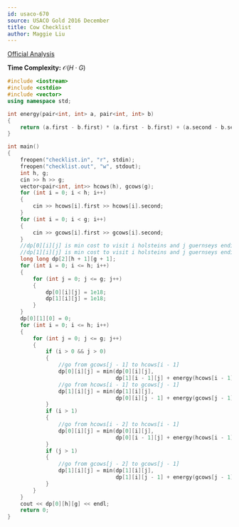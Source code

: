 ```yaml
---
id: usaco-670
source: USACO Gold 2016 December
title: Cow Checklist
author: Maggie Liu
---
```


[Official Analysis](http://www.usaco.org/current/data/sol_checklist_gold_dec16.html)

<LanguageSection>

<CPPSection>

**Time Complexity:** $\mathcal{O}(H \cdot G)$

```cpp
#include <iostream>
#include <cstdio>
#include <vector>
using namespace std;

int energy(pair<int, int> a, pair<int, int> b)
{
	return (a.first - b.first) * (a.first - b.first) + (a.second - b.second) * (a.second - b.second);
}

int main() 
{
	freopen("checklist.in", "r", stdin);
	freopen("checklist.out", "w", stdout);
	int h, g;
	cin >> h >> g;
	vector<pair<int, int>> hcows(h), gcows(g);
	for (int i = 0; i < h; i++)
	{
		cin >> hcows[i].first >> hcows[i].second;
	}
	for (int i = 0; i < g; i++)
	{
		cin >> gcows[i].first >> gcows[i].second;
	}
	//dp[0][i][j] is min cost to visit i holsteins and j guernseys ending with holstein
	//dp[1][i][j] is min cost to visit i holsteins and j guernseys ending with guernsey
	long long dp[2][h + 1][g + 1];
	for (int i = 0; i <= h; i++)
	{
		for (int j = 0; j <= g; j++)
		{
			dp[0][i][j] = 1e18;
			dp[1][i][j] = 1e18;
		}
	}
	dp[0][1][0] = 0;
	for (int i = 0; i <= h; i++)
	{
		for (int j = 0; j <= g; j++)
		{
			if (i > 0 && j > 0)
			{
				//go from gcows[j - 1] to hcows[i - 1]
				dp[0][i][j] = min(dp[0][i][j],
								  dp[1][i - 1][j] + energy(hcows[i - 1], gcows[j - 1]));
				//go from hcows[i - 1] to gcows[j - 1]
				dp[1][i][j] = min(dp[1][i][j],
								  dp[0][i][j - 1] + energy(gcows[j - 1], hcows[i - 1]));
			}
			if (i > 1)
			{
				//go from hcows[i - 2] to hcows[i - 1]
				dp[0][i][j] = min(dp[0][i][j],
								  dp[0][i - 1][j] + energy(hcows[i - 1], hcows[i - 2]));
			}
			if (j > 1)
			{
				//go from gcows[j - 2] to gcows[j - 1]
				dp[1][i][j] = min(dp[1][i][j],
								  dp[1][i][j - 1] + energy(gcows[j - 1], gcows[j - 2]));
			}
		}
	}
	cout << dp[0][h][g] << endl;
	return 0;
}
```

</CPPSection>

</LanguageSection>